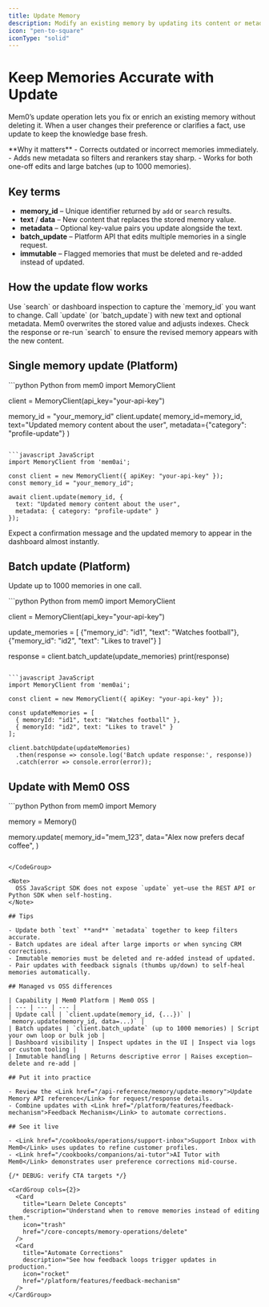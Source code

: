 ```yaml
---
title: Update Memory
description: Modify an existing memory by updating its content or metadata.
icon: "pen-to-square"
iconType: "solid"
---
```


# Keep Memories Accurate with Update

Mem0’s update operation lets you fix or enrich an existing memory without deleting it. When a user changes their preference or clarifies a fact, use update to keep the knowledge base fresh.

<Info>
  **Why it matters**
  - Corrects outdated or incorrect memories immediately.
  - Adds new metadata so filters and rerankers stay sharp.
  - Works for both one-off edits and large batches (up to 1000 memories).
</Info>

## Key terms

- **memory_id** – Unique identifier returned by `add` or `search` results.
- **text** / **data** – New content that replaces the stored memory value.
- **metadata** – Optional key-value pairs you update alongside the text.
- **batch_update** – Platform API that edits multiple memories in a single request.
- **immutable** – Flagged memories that must be deleted and re-added instead of updated.

## How the update flow works

<Steps>
<Step title="Locate the memory">
Use `search` or dashboard inspection to capture the `memory_id` you want to change.
</Step>
<Step title="Submit the update">
Call `update` (or `batch_update`) with new text and optional metadata. Mem0 overwrites the stored value and adjusts indexes.
</Step>
<Step title="Verify">
Check the response or re-run `search` to ensure the revised memory appears with the new content.
</Step>
</Steps>

## Single memory update (Platform)

<CodeGroup>
```python Python
from mem0 import MemoryClient

client = MemoryClient(api_key="your-api-key")

memory_id = "your_memory_id"
client.update(
    memory_id=memory_id,
    text="Updated memory content about the user",
    metadata={"category": "profile-update"}
)
```

```javascript JavaScript
import MemoryClient from 'mem0ai';

const client = new MemoryClient({ apiKey: "your-api-key" });
const memory_id = "your_memory_id";

await client.update(memory_id, {
  text: "Updated memory content about the user",
  metadata: { category: "profile-update" }
});
```
</CodeGroup>

<Info icon="check">
  Expect a confirmation message and the updated memory to appear in the dashboard almost instantly.
</Info>

## Batch update (Platform)

Update up to 1000 memories in one call.

<CodeGroup>
```python Python
from mem0 import MemoryClient

client = MemoryClient(api_key="your-api-key")

update_memories = [
    {"memory_id": "id1", "text": "Watches football"},
    {"memory_id": "id2", "text": "Likes to travel"}
]

response = client.batch_update(update_memories)
print(response)
```

```javascript JavaScript
import MemoryClient from 'mem0ai';

const client = new MemoryClient({ apiKey: "your-api-key" });

const updateMemories = [
  { memoryId: "id1", text: "Watches football" },
  { memoryId: "id2", text: "Likes to travel" }
];

client.batchUpdate(updateMemories)
  .then(response => console.log('Batch update response:', response))
  .catch(error => console.error(error));
```
</CodeGroup>

## Update with Mem0 OSS

<CodeGroup>
```python Python
from mem0 import Memory

memory = Memory()

memory.update(
    memory_id="mem_123",
    data="Alex now prefers decaf coffee",
)
```
```
```
</CodeGroup>

<Note>
  OSS JavaScript SDK does not expose `update` yet—use the REST API or Python SDK when self-hosting.
</Note>

## Tips

- Update both `text` **and** `metadata` together to keep filters accurate.
- Batch updates are ideal after large imports or when syncing CRM corrections.
- Immutable memories must be deleted and re-added instead of updated.
- Pair updates with feedback signals (thumbs up/down) to self-heal memories automatically.

## Managed vs OSS differences

| Capability | Mem0 Platform | Mem0 OSS |
| --- | --- | --- |
| Update call | `client.update(memory_id, {...})` | `memory.update(memory_id, data=...)` |
| Batch updates | `client.batch_update` (up to 1000 memories) | Script your own loop or bulk job |
| Dashboard visibility | Inspect updates in the UI | Inspect via logs or custom tooling |
| Immutable handling | Returns descriptive error | Raises exception—delete and re-add |

## Put it into practice

- Review the <Link href="/api-reference/memory/update-memory">Update Memory API reference</Link> for request/response details.
- Combine updates with <Link href="/platform/features/feedback-mechanism">Feedback Mechanism</Link> to automate corrections.

## See it live

- <Link href="/cookbooks/operations/support-inbox">Support Inbox with Mem0</Link> uses updates to refine customer profiles.
- <Link href="/cookbooks/companions/ai-tutor">AI Tutor with Mem0</Link> demonstrates user preference corrections mid-course.

{/* DEBUG: verify CTA targets */}

<CardGroup cols={2}>
  <Card
    title="Learn Delete Concepts"
    description="Understand when to remove memories instead of editing them."
    icon="trash"
    href="/core-concepts/memory-operations/delete"
  />
  <Card
    title="Automate Corrections"
    description="See how feedback loops trigger updates in production."
    icon="rocket"
    href="/platform/features/feedback-mechanism"
  />
</CardGroup>
